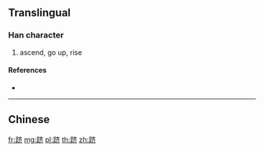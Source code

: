 {{character info/new}}
{{also|躋}}
==Translingual==

===Han character===
{{Han char|rn=157|rad=足|as=06|sn=13|four=|canj=RMYKL}}

# ascend, go up, rise

====References====
* {{Han ref|kx=1226.091|hdz=63706.050|uh=8DFB|ud=36347}}

----

==Chinese==
{{zh-see|躋}}

[[fr:跻]]
[[mg:跻]]
[[pl:跻]]
[[th:跻]]
[[zh:跻]]